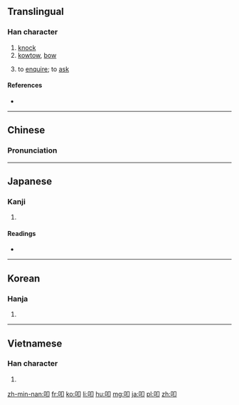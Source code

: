 ==Translingual==

===Han character===
{{Han char|rn=30|rad=口|as=02|sn=5|four=6702<sub>0</sub>|canj=口尸中 (RSL)|ids=⿰[[口]][[卩]]}}

# [[knock]]
# [[kowtow]], [[bow]]
# {{context|archaic|lang=mul}} to [[enquire]]; to [[ask]]

====References====
* {{Han ref|kx=0172.040|dkj=03238|dj=0382.060|hdz=10573.030|uh=53E9|ud=21481|bh=A56E|bd=42350}}

----

==Chinese==
{{zh-hanzi-box|[[叩]]}}

===Pronunciation===
{{zh-pron
|m=kòu
|c=kau3
|mc=y
|oc=y
|ma=
|cat=v
}}

----

==Japanese==

===Kanji===
{{ja-kanji|grade=9|rs=口02}}

# {{defn|lang=ja|sort=口02}}

====Readings====
* {{ja-readings|on=[[こう]] (kō)|kun=[[たたく]] (tataku), [[たたき]] (tataki)}}

----

==Korean==

===Hanja===
{{ko-hanja|hangeul=고|rv=go|mr=ko}}

# {{defn|lang=ko|sort=口02}}

----

==Vietnamese==

===Han character===
{{vi-hantu|[[khấu]]|rs=口02}}

# {{defn|lang=cmn|sort=口02}}

[[zh-min-nan:叩]]
[[fr:叩]]
[[ko:叩]]
[[li:叩]]
[[hu:叩]]
[[mg:叩]]
[[ja:叩]]
[[pl:叩]]
[[zh:叩]]